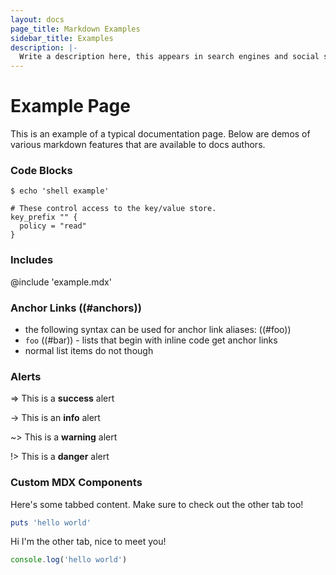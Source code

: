```yaml
---
layout: docs
page_title: Markdown Examples
sidebar_title: Examples
description: |-
  Write a description here, this appears in search engines and social shares
---
```


# Example Page

This is an example of a typical documentation page. Below are demos of various markdown features that are available to docs authors.

### Code Blocks

```shell-session
$ echo 'shell example'
```

```hcl
# These control access to the key/value store.
key_prefix "" {
  policy = "read"
}
```

### Includes

@include 'example.mdx'

### Anchor Links ((#anchors))

- the following syntax can be used for anchor link aliases: ((#foo))
- `foo` ((#bar)) - lists that begin with inline code get anchor links
- normal list items do not though

### Alerts

=> This is a **success** alert

-> This is an **info** alert

~> This is a **warning** alert

!> This is a **danger** alert

### Custom MDX Components

<EnterpriseAlert product="vault" />

<Tabs>
<Tab heading='Ruby'>

Here's some tabbed content. Make sure to check out the other tab too!

```ruby
puts 'hello world'
```

</Tab>
<Tab heading='Javascript'>

Hi I'm the other tab, nice to meet you!

```js
console.log('hello world')
```

</Tab>
</Tabs>
